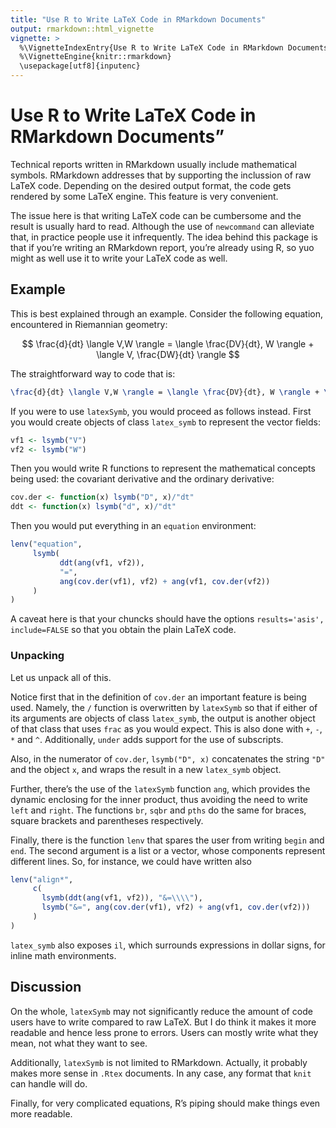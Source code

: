 ```yaml
---
title: "Use R to Write LaTeX Code in RMarkdown Documents"
output: rmarkdown::html_vignette
vignette: >
  %\VignetteIndexEntry{Use R to Write LaTeX Code in RMarkdown Documents}
  %\VignetteEngine{knitr::rmarkdown}
  \usepackage[utf8]{inputenc}
---
```


# Use R to Write LaTeX Code in RMarkdown Documents"

Technical reports written in RMarkdown usually include mathematical symbols. 
RMarkdown addresses that by supporting the inclussion of raw LaTeX code. 
Depending on the desired output format, the code gets rendered by some LaTeX engine.
This feature is very convenient. 

The issue here is that writing LaTeX code can be cumbersome and the result is usually hard to read. 
Although the use of `newcommand` can alleviate that, in practice people use it infrequently.
The idea behind this package is that if you're writing an RMarkdown report, you're already using R, 
so yuo might as well use it to write your LaTeX code as well.  

## Example

This is best explained through an example. 
Consider the following equation, encountered in Riemannian geometry:

$$
\frac{d}{dt} \langle V,W \rangle = \langle \frac{DV}{dt}, W \rangle + \langle V, \frac{DW}{dt} \rangle
$$

The straightforward way to code that is:
```latex
\frac{d}{dt} \langle V,W \rangle = \langle \frac{DV}{dt}, W \rangle + \langle V, \frac{DW}{dt} \rangle
```

If you were to use `latexSymb`, you would proceed as follows instead. 
First you would create objects of class `latex_symb` to represent the vector fields:

```r
vf1 <- lsymb("V")
vf2 <- lsymb("W")
```

Then you would write R functions to represent the mathematical concepts being used: the covariant derivative and the ordinary derivative:

```r
cov.der <- function(x) lsymb("D", x)/"dt"
ddt <- function(x) lsymb("d", x)/"dt"
```

Then you would put everything in an `equation` environment:

```r
lenv("equation", 
     lsymb(
           ddt(ang(vf1, vf2)), 
           "=", 
           ang(cov.der(vf1), vf2) + ang(vf1, cov.der(vf2))
     )
)
```
A caveat here is that your chuncks should have the options `results='asis', include=FALSE` 
so that you obtain the plain LaTeX code. 

### Unpacking

Let us unpack all of this. 

Notice first that in the definition of `cov.der` an important feature is being used. 
Namely, the `/` function is overwritten by `latexSymb` so that if either of its arguments 
are objects of class `latex_symb`, the output is another object of that class 
that uses `frac` as you would expect. 
This is also done with `+`, `-`, `*` and `^`. 
Additionally, `under` adds support for the use of subscripts. 

Also, in the numerator of `cov.der`, `lsymb("D", x)` concatenates the string `"D"` 
and the object `x`, and wraps the result in a new `latex_symb` object. 

Further, there's the use of the `latexSymb` function `ang`, which provides the dynamic enclosing for 
the inner product, thus avoiding the need to write `left` and `right`. 
The functions `br`, `sqbr` and `pths` do the same for braces, square brackets and parentheses respectively. 

Finally, there is the function `lenv` that spares the user from writing `begin` and `end`. 
The second argument is a list or a vector, whose components represent different lines. 
So, for instance, we could have written also

```r
lenv("align*", 
     c(
       lsymb(ddt(ang(vf1, vf2)), "&=\\\\"),
       lsymb("&=", ang(cov.der(vf1), vf2) + ang(vf1, cov.der(vf2)))
     )
)
```

`latex_symb` also exposes `il`, which surrounds expressions in dollar signs, 
for inline math environments. 

## Discussion

On the whole, `latexSymb` may not significantly reduce the amount of code
users have to write compared to raw LaTeX. 
But I do think it makes it more readable and hence less prone to errors. 
Users can mostly write what they mean, not what they want to see. 

Additionally, `latexSymb` is not limited to RMarkdown. 
Actually, it probably makes more sense in `.Rtex` documents. 
In any case, any format that `knit` can handle will do. 

Finally, for very complicated equations, R's piping should make things even more readable. 
